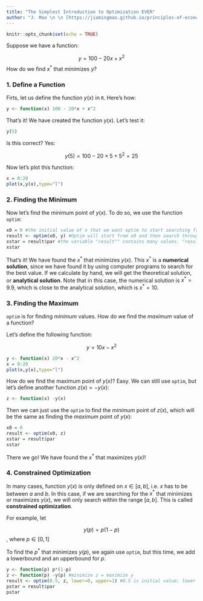 ```yaml
---
title: "The Simplest Introduction to Optimization EVER"
author: "J. Mao \n \n [https://jiamingmao.github.io/principles-of-economics](https://jiamingmao.github.io/principles-of-economics)"
---
```


```r
knitr::opts_chunk$set(echo = TRUE)
```

Suppose we have a function: 

$$y = 100 -20x + x^2$$
How do we find $x^*$ that minimizes $y$?

### 1. Define a Function

Firts, let us define the function $y(x)$ in `R`. Here's how:

```r
y <- function(x) 100 - 20*x + x^2

```

That's it! We have created the function $y(x)$. Let's test it:

```r
y(5)
```

Is this correct? Yes:

$$y(5) = 100 -20\times5  + 5^2=25$$

Now let's plot this function:

```r
x = 0:20
plot(x,y(x),type="l")
```

### 2. Finding the Minimum

Now let's find the minimum point of $y(x)$. To do so, we use the function `optim`:

```r
x0 = 0 #the initial value of x that we want optim to start searching from.
result <- optim(x0, y) #Optim will start from x0 and then search through many values of x to find the xstar that minimizes y
xstar = result$par #the variable "result"" contains many values. "result$par" is what we want, which is the value of x that minimizes y(x). ("par" stands for "parameter")
xstar
```

That's it! We have found the $x^*$ that minimizes $y(x)$. This $x^*$ is a **numerical solution**, since we have found it by using computer programs to search for the best value. If we calculate by hand, we will get the theoretical solution, or **analytical solution**. Note that in this case, the numerical solution is $x^*=9.9$, which is close to the analytical solution, which is $x^*=10$.

### 3. Finding the Maximum

`optim` is for finding _minimum_ values. How do we find the _maximum_ value of a function? 

Let's define the following function:

$$y = 10x - x^2$$
```r
y <- function(x) 20*x - x^2
x = 0:20
plot(x,y(x),type="l")
```

How do we find the maximum point of $y(x)$? Easy. We can still use `optim`, but let's define another function $z(x)=-y(x)$:

```r
z <- function(x) -y(x)
```

Then we can just use the `optim` to find the _minimum_ point of $z(x)$, which will be the same as finding the _maximum_ point of $y(x)$:

```r
x0 = 0 
result <- optim(x0, z) 
xstar = result$par 
xstar
```

There we go! We have found the $x^*$ that maximizes $y(x)$!

### 4. Constrained Optimization

In many cases, function $y(x)$ is only defined on $x\in [a,b]$, i.e. $x$ has to be between $a$ and $b$. In this case, if we are searching for the $x^*$ that minimizes or maximizes $y(x)$, we will only search within the range $[a,b]$. This is called **constrained optimization**.

For example, let 

$$y(p) = p(1-p)$$, where $p\in [0,1]$

To find the $p^*$ that minimizes $y(p)$, we again use `optim`, but this time, we add a lowerbound and an upperbound for $p$.

```r
y <- function(p) p*(1-p)
z <- function(p) -y(p) #minimize z = maximize y
result <- optim(0.5, z, lower=0, upper=1) #0.5 is initial value; lower and upper set lowerbound and upperbound 
pstar = result$par 
pstar
```